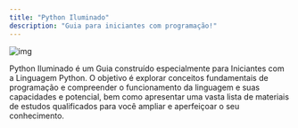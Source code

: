 ```yaml
---
title: "Python Iluminado"
description: "Guia para iniciantes com programação!"
---
```


![img](https://raw.githubusercontent.com/the-akira/pythoniluminado/master/Avatar.png)

Python Iluminado é um Guia construído especialmente para Iniciantes com a Linguagem Python. O objetivo é explorar conceitos fundamentais de programação e compreender o funcionamento da linguagem e suas capacidades e potencial, bem como apresentar uma vasta lista de materiais de estudos qualificados para você ampliar e aperfeiçoar o seu conhecimento.

